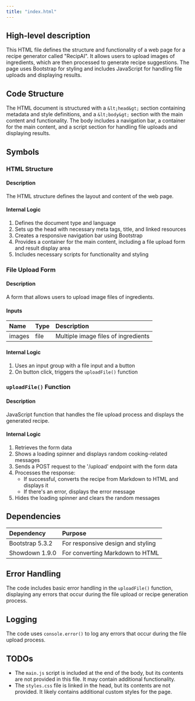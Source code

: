 ```yaml
---
title: "index.html"
---
```


## High-level description
This HTML file defines the structure and functionality of a web page for a recipe generator called "RecipAI". It allows users to upload images of ingredients, which are then processed to generate recipe suggestions. The page uses Bootstrap for styling and includes JavaScript for handling file uploads and displaying results.

## Code Structure
The HTML document is structured with a `&lt;head&gt;` section containing metadata and style definitions, and a `&lt;body&gt;` section with the main content and functionality. The body includes a navigation bar, a container for the main content, and a script section for handling file uploads and displaying results.

## Symbols

### HTML Structure
#### Description
The HTML structure defines the layout and content of the web page.

#### Internal Logic
1. Defines the document type and language
2. Sets up the head with necessary meta tags, title, and linked resources
3. Creates a responsive navigation bar using Bootstrap
4. Provides a container for the main content, including a file upload form and result display area
5. Includes necessary scripts for functionality and styling

### File Upload Form
#### Description
A form that allows users to upload image files of ingredients.

#### Inputs
| Name | Type | Description |
|:-----|:-----|:------------|
| images | file | Multiple image files of ingredients |

#### Internal Logic
1. Uses an input group with a file input and a button
2. On button click, triggers the `uploadFile()` function

### `uploadFile()` Function
#### Description
JavaScript function that handles the file upload process and displays the generated recipe.

#### Internal Logic
1. Retrieves the form data
2. Shows a loading spinner and displays random cooking-related messages
3. Sends a POST request to the '/upload' endpoint with the form data
4. Processes the response:
   - If successful, converts the recipe from Markdown to HTML and displays it
   - If there's an error, displays the error message
5. Hides the loading spinner and clears the random messages

## Dependencies
| Dependency | Purpose |
|:-----------|:--------|
| Bootstrap 5.3.2 | For responsive design and styling |
| Showdown 1.9.0 | For converting Markdown to HTML |

## Error Handling
The code includes basic error handling in the `uploadFile()` function, displaying any errors that occur during the file upload or recipe generation process.

## Logging
The code uses `console.error()` to log any errors that occur during the file upload process.

## TODOs
- The `main.js` script is included at the end of the body, but its contents are not provided in this file. It may contain additional functionality.
- The `styles.css` file is linked in the head, but its contents are not provided. It likely contains additional custom styles for the page.